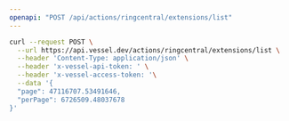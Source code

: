```yaml
---
openapi: "POST /api/actions/ringcentral/extensions/list"
---
```


<RequestExample>

```bash Request
curl --request POST \
  --url https://api.vessel.dev/actions/ringcentral/extensions/list \
  --header 'Content-Type: application/json' \
  --header 'x-vessel-api-token: ' \
  --header 'x-vessel-access-token: '\
  --data '{
  "page": 47116707.53491646,
  "perPage": 6726509.48037678
}'
```

</RequestExample>
